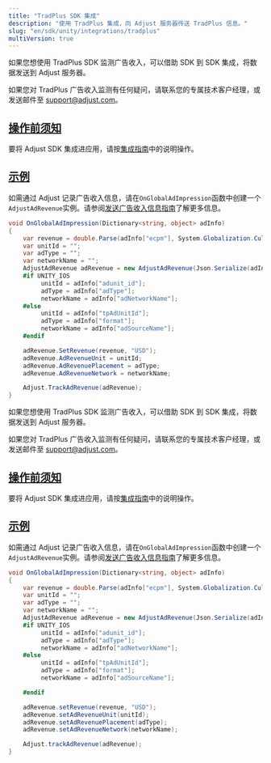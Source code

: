 ```yaml
---
title: "TradPlus SDK 集成"
description: "使用 TradPlus 集成，向 Adjust 服务器传送 TradPlus 信息。"
slug: "en/sdk/unity/integrations/tradplus"
multiVersion: true
---
```

<sdkversion version="v5"> 

如果您想使用 TradPlus SDK 监测广告收入，可以借助 SDK 到 SDK 集成，将数据发送到 Adjust 服务器。
<callout type="note"> 

如果您对 TradPlus 广告收入监测有任何疑问，请联系您的专属技术客户经理，或发送邮件至 [support@adjust.com](mailto:support@adjust.com)。
</Callout> 

[操作前须知](before-you-begin)
-------------------------

要将 Adjust SDK 集成进应用，请按[集成指南](/en/sdk/unity)中的说明操作。

[示例](example)
-------------

如需通过 Adjust 记录广告收入信息，请在`OnGlobalAdImpression`函数中创建一个`AdjustAdRevenue`实例。请参阅[发送广告收入信息指南](/en/sdk/unity/features/ad-revenue)了解更多信息。

```cs
void OnGlobalAdImpression(Dictionary<string, object> adInfo)
{
    var revenue = double.Parse(adInfo["ecpm"], System.Globalization.CultureInfo.InvariantCulture) / 1000;
    var unitId = "";
    var adType = "";
    var networkName = "";
    AdjustAdRevenue adRevenue = new AdjustAdRevenue(Json.Serialize(adInfo));
    #if UNITY_IOS
         unitId = adInfo["adunit_id"];
         adType = adInfo["adType"];
         networkName = adInfo["adNetworkName"];
    #else
         unitId = adInfo["tpAdUnitId"];
         adType = adInfo["format"];
         networkName = adInfo["adSourceName"];
    #endif

    adRevenue.SetRevenue(revenue, "USD");
    adRevenue.AdRevenueUnit = unitId;
    adRevenue.AdRevenuePlacement = adType;
    adRevenue.AdRevenueNetwork = networkName;

    Adjust.TrackAdRevenue(adRevenue);
}
```

</SdkVersion> <sdkversion version="v4"> <minorversion added="v4.37.1"> 

如果您想使用 TradPlus SDK 监测广告收入，可以借助 SDK 到 SDK 集成，将数据发送到 Adjust 服务器。
</MinorVersion> <callout type="note"> 

如果您对 TradPlus 广告收入监测有任何疑问，请联系您的专属技术客户经理，或发送邮件至 [support@adjust.com](mailto:support@adjust.com)。
</Callout> 

[操作前须知](before-you-begin)
-------------------------

要将 Adjust SDK 集成进应用，请按[集成指南](/en/sdk/unity)中的说明操作。

[示例](example)
-------------

如需通过 Adjust 记录广告收入信息，请在`OnGlobalAdImpression`函数中创建一个`AdjustAdRevenue`实例。请参阅[发送广告收入信息指南](/en/sdk/unity/features/ad-revenue)了解更多信息。

```cs
void OnGlobalAdImpression(Dictionary<string, object> adInfo)
{
    var revenue = double.Parse(adInfo["ecpm"], System.Globalization.CultureInfo.InvariantCulture) / 1000;
    var unitId = "";
    var adType = "";
    var networkName = "";
    AdjustAdRevenue adRevenue = new AdjustAdRevenue(Json.Serialize(adInfo));
    #if UNITY_IOS
         unitId = adInfo["adunit_id"];
         adType = adInfo["adType"];
         networkName = adInfo["adNetworkName"];
    #else
         unitId = adInfo["tpAdUnitId"];
         adType = adInfo["format"];
         networkName = adInfo["adSourceName"];

    #endif

    adRevenue.setRevenue(revenue, "USD");
    adRevenue.setAdRevenueUnit(unitId);
    adRevenue.setAdRevenuePlacement(adType);
    adRevenue.setAdRevenueNetwork(networkName);

    Adjust.trackAdRevenue(adRevenue);
}
```

</SdkVersion>

